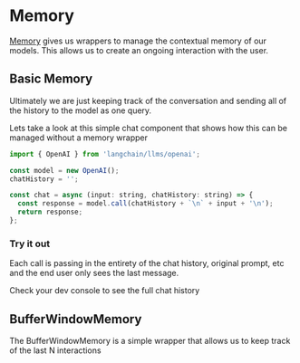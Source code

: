 
<Meta title="Memory/Overview" />

# Memory

[Memory](https://js.langchain.com/docs/modules/memory/) gives us wrappers to manage the contextual memory
of our models. This allows us to create an ongoing interaction with the user.

## Basic Memory

Ultimately we are just keeping track of the conversation and sending all of the history to the model as one query.

Lets take a look at this simple chat component that shows how this can be managed without a memory wrapper

```js
import { OpenAI } from 'langchain/llms/openai';

const model = new OpenAI();
chatHistory = '';

const chat = async (input: string, chatHistory: string) => {
  const response = model.call(chatHistory + `\n` + input + '\n');
  return response;
};
```

### Try it out

Each call is passing in the entirety of the chat history, original prompt, etc and the end user only
sees the last message.

Check your dev console to see the full chat history

<Canvas of={MemoryStories.BasicMemoryExample} />

## BufferWindowMemory

The BufferWindowMemory is a simple wrapper that allows us to keep track of the last N interactions

```ts
import { OpenAI } from 'langchain/llms/openai';
import { BufferWindowMemory } from 'langchain/memory';
import { ConversationChain } from 'langchain/chains';

const model = new OpenAI({});
const memory = new BufferWindowMemory({ k: 5 });
const chain = new ConversationChain({ llm: model, memory: memory });
const res1 = await chain.call({ input: "Hi! I'm Jim." });
console.log({ res1 });
```
